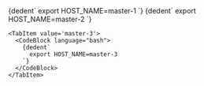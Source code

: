 

<Tabs>
    <TabItem value='master-1'>
      <CodeBlock language="bash">
        {dedent`
          export HOST_NAME=master-1
        `}
      </CodeBlock>
    </TabItem>
    <TabItem value='master-2'>
      <CodeBlock language="bash">
        {dedent`
          export HOST_NAME=master-2
        `}
      </CodeBlock>
    </TabItem>

    <TabItem value='master-3'>
      <CodeBlock language="bash">
        {dedent`
          export HOST_NAME=master-3
        `}
      </CodeBlock>
    </TabItem>
</Tabs>
